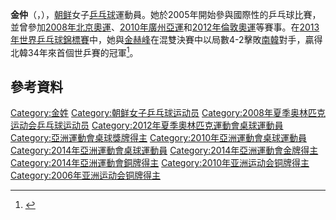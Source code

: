 {{noteTA
|G1=Country
|1=zh-cn:朝鲜; zh-tw:北韓; zh-hk:北韓; zh-sg:朝鲜;
|2=zh-cn:韩国; zh-tw:南韓; zh-hk:南韓; zh-sg:韩国;
}}
{{Infobox table tennis player
| playername= 金仲
| image=Mondial Ping - Mixed Doubles - Final - 87.jpg
| imagesize= 200px
| caption =  2013年世锦赛颁奖礼
| fullname = 金仲
| nicknames =  
| hrank= 第39位（2011年6月）<ref>{{Cite web|title=国际乒联世界排名:  金仲 (朝鲜)|url=http://www.ittf.com.cn/_front_page/ittf1_ch.asp?category=wr_ch|accessdate=2013-05-19|archiveurl=https://web.archive.org/web/20120326160855/http://www.ittf.com.cn/_front_page/ittf1_ch.asp?category=wr_ch|archivedate=2012-03-26|dead-url=yes}}</ref>
| club =  
| nationality = {{DPRK}}
| playingstyle = 右手[[横板|横板]] 
| birthdate = {{birth date and age|1989|4|19}}
| birthplace = {{DPRK-PRK}}
| height = {{height|m=1.58}}
| weight = {{weight|kg=54}}
| deathdate = 
| deathplace =
| medaltemplates=
{{MedalSport | 女子[[乒乓球|乒乓球]]}}
{{MedalCountry|{{PRK}}}}
{{MedalCompetition|[[世界乒乓球锦标赛|世界乒乓球锦标赛]]}}
{{MedalGold|[[2013年世界乒乓球锦标赛|2013年 巴黎]]|混合双打}}
{{MedalBronze|[[2015年世界乒乓球錦標賽|2015年 蘇州]]|混合雙打}}
{{MedalCompetition|[[世界盃乒乓球賽|世界盃乒乓球賽]]}}
{{MedalSilver|[[2015年團體世界盃乒乓球賽|2015年 杜拜]]|女子團體}}
{{MedalCompetition|[[亞洲運動會|亞洲運動會]]}}
{{MedalGold|[[2014年亚洲运动会|2014年 仁川]]|[[2014年亞洲運動會乒乓球比賽|混合雙打]]}}
{{MedalBronze|[[2014年亚洲运动会|2014年 仁川]]|[[2014年亞洲運動會乒乓球比賽|女子雙打]]}}
{{MedalBronze|[[2014年亚洲运动会|2014年 仁川]]|[[2014年亞洲運動會乒乓球比賽|女子團體]]}}
{{MedalCompetition|[[亞洲乒乓球錦標賽|亞洲乒乓球錦標賽]]}}
{{MedalBronze|2012年 澳門|混合雙打}}
{{MedalBronze|2007年 揚州|混合雙打}}
{{MedalCompetition|[[東亞運動會|東亞運動會]]}}
{{MedalGold|[[2013年東亞運動會|2013年 天津]]|混合雙打}}
{{MedalBronze|[[2013年東亞運動會|2013年 天津]]|男子單打}}
}}

'''金仲'''（{{lang-ko|'''김정'''}}，{{bd|1989年|4月19日|catIdx=K}}），[[朝鲜民主主义人民共和国|朝鲜]]女子[[乒乓球|乒乓球]]運動員。她於2005年開始參與國際性的乒乓球比賽，並曾參加[[2008年夏季奥林匹克运动会乒乓球比赛|2008年北京奧運]]、[[2010年亞洲運動會乒乓球比賽|2010年廣州亞運]]和[[2012年夏季奧林匹克運動會乒乓球比賽|2012年倫敦奧運]]等賽事。在[[2013年世界乒乓球錦標賽|2013年世界乒乓球錦標賽]]中，她與[[金赫峰|金赫峰]]在混雙決賽中以局數4-2擊敗[[大韩民国|南韓]]對手，贏得北韓34年來首個世乒賽的冠軍<ref>{{Cite web|title=朝鲜组合夺世乒赛混双冠军 称把金牌献给金正恩|url=http://intl.ce.cn/qqss/201305/19/t20130519_24397109.shtml|accessdate=2013-05-19|date=2013-05-19|publisher=中国经济网|archiveurl=https://web.archive.org/web/20130608074656/http://intl.ce.cn/qqss/201305/19/t20130519_24397109.shtml|archivedate=2013-06-08|dead-url=yes}}</ref>。

== 參考資料 ==
{{reflist}}

{{世界乒乓球錦標賽混合雙打冠軍}}
{{亚洲运动会乒乓球比赛混合双打冠军}}
{{Korean Table Tennis Gold Medalist}}
{{朝鲜乒乓球}}

{{Authority control}}
{{DEFAULTSORT:Kim}}
[[Category:金姓|Category:金姓]]
[[Category:朝鲜女子乒乓球运动员|Category:朝鲜女子乒乓球运动员]]
[[Category:2008年夏季奥林匹克运动会乒乓球运动员|Category:2008年夏季奥林匹克运动会乒乓球运动员]]
[[Category:2012年夏季奧林匹克運動會桌球運動員|Category:2012年夏季奧林匹克運動會桌球運動員]]
[[Category:亞洲運動會桌球獎牌得主|Category:亞洲運動會桌球獎牌得主]]
[[Category:2010年亞洲運動會桌球運動員|Category:2010年亞洲運動會桌球運動員]]
[[Category:2014年亞洲運動會桌球運動員|Category:2014年亞洲運動會桌球運動員]]
[[Category:2014年亞洲運動會金牌得主|Category:2014年亞洲運動會金牌得主]]
[[Category:2014年亞洲運動會銅牌得主|Category:2014年亞洲運動會銅牌得主]]
[[Category:2010年亚洲运动会铜牌得主|Category:2010年亚洲运动会铜牌得主]]
[[Category:2006年亚洲运动会铜牌得主|Category:2006年亚洲运动会铜牌得主]]